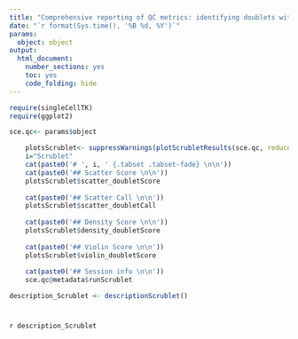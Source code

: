 ```yaml
---
title: "Comprehensive reporting of QC metrics: identifying doublets with Scrublet"
date: "`r format(Sys.time(), '%B %d, %Y')`"
params: 
  object: object
output:
  html_document:
    number_sections: yes
    toc: yes
    code_folding: hide
---
```


```r
require(singleCellTK)
require(ggplot2)
```

```r
sce.qc<- params$object
```

```r
    plotsScrublet<- suppressWarnings(plotScrubletResults(sce.qc, reducedDimName="UMAP"))
    i="Scrublet"
    cat(paste0('# ', i, ' {.tabset .tabset-fade} \n\n'))
    cat(paste0('## Scatter Score \n\n'))
    plotsScrublet$scatter_doubletScore
    
    cat(paste0('## Scatter Call \n\n'))
    plotsScrublet$scatter_doubletCall
   
    cat(paste0('## Density Score \n\n'))
    plotsScrublet$density_doubletScore
   
    cat(paste0('## Violin Score \n\n'))
    plotsScrublet$violin_doubletScore
 
    cat(paste0('## Session info \n\n'))
    sce.qc@metadata$runScrublet
```

```r
description_Scrublet <- descriptionScrublet()
```
# {.unlisted .unnumbered .toc-ignore}
`r description_Scrublet`